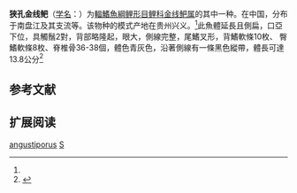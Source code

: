 {{Speciesbox
| name = 狭孔金线鲃
| status = 
| status_system = 
| image = 
| genus = Sinocyclocheilus
| species = angustiporus
| authority = Zheng et Xie, 1985<ref name='id5970'>{{cite web| url =http://www.bioinfo.cn/db05/BjdwSpecies.php?action=view&id=5970| title =狭孔金线鲃| work =中国动物物种编目数据库| publisher =中国科学院微生物研究所| author =中国科学院动物研究所| accessdate =2009-04-11| deadurl =yes| archiveurl =https://web.archive.org/web/20160305071510/http://www.bioinfo.cn/db05/BjdwSpecies.php?action=view&id=5970| archivedate =2016-03-05}}</ref>
}}

'''狭孔金线鲃'''（[[学名|学名]]：{{lang|la|''Sinocyclocheilus angustiporus''}}）为[[輻鰭魚綱|輻鰭魚綱]][[鲤形目|鲤形目]][[鲤科|鲤科]][[金线鲃属|金线鲃属]]的其中一种。在中国，分布于南盘江及其支流等。该物种的模式产地在贵州兴义。<ref name='id5970'/>此魚體延長且側扁，口亞下位，具觸鬚2對，背部略隆起，眼大，側線完整，尾鰭叉形，背鰭軟條10枚、 臀鰭軟條8枚、脊椎骨36-38個，體色青灰色，沿著側線有一條黑色縱帶，體長可達13.8公分<ref>{{cite web|url=http://wpbp.sinica.edu.tw/Summary/SpeciesSummary.php?id=56306&lang=chinese| title =Sinocyclocheilus angustiporus}}</ref>

== 参考文献 ==
{{reflist}}

== 扩展阅读 ==
{{refbegin}}
{{wikispecies-inline|Sinocyclocheilus angustiporus|狭孔金线鲃}}
{{refend}}
{{Taxonbar|from=Q1039466}}

[[Category:金线鲃属|angustiporus]]
[[Category:1985年描述的魚類|S]]


{{鯉形目小作品}}